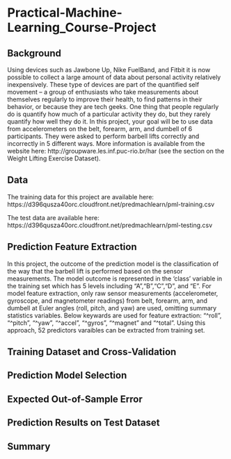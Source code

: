 # Practical-Machine-Learning_Course-Project

## Background
Using devices such as Jawbone Up, Nike FuelBand, and Fitbit it is now possible to collect a large amount of data about personal activity relatively inexpensively. These type of devices are part of the quantified self movement – a group of enthusiasts who take measurements about themselves regularly to improve their health, to find patterns in their behavior, or because they are tech geeks. One thing that people regularly do is quantify how much of a particular activity they do, but they rarely quantify how well they do it.
In this project, your goal will be to use data from accelerometers on the belt, forearm, arm, and dumbell of 6 participants. They were asked to perform barbell lifts correctly and incorrectly in 5 different ways. More information is available from the website here: http://groupware.les.inf.puc-rio.br/har (see the section on the Weight Lifting Exercise Dataset).

## Data
The training data for this project are available here:
https://d396qusza40orc.cloudfront.net/predmachlearn/pml-training.csv

The test data are available here:
https://d396qusza40orc.cloudfront.net/predmachlearn/pml-testing.csv

## Prediction Feature Extraction
In this project, the outcome of the prediction model is the classification of the way that the barbell lift is performed based on the sensor measurements. The model outcome is represented in the 'class' variable in the training set which has 5 levels including "A","B","C","D", and "E". For model feature extraction, only raw sensor measurements (accelerometer, gyroscope, and magnetometer readings) from belt, forearm, arm, and dumbell at Euler angles (roll, pitch, and yaw) are used, omitting summary statistics variables. Below keywards are used for feature extraction: "^roll", "^pitch", "^yaw", "^accel", "^gyros", "^magnet" and "^total". Using this approach, 52 predictors varaibles can be extracted from training set.

## Training Dataset and Cross-Validation


## Prediction Model Selection

## Expected Out-of-Sample Error

## Prediction Results on Test Dataset

## Summary
